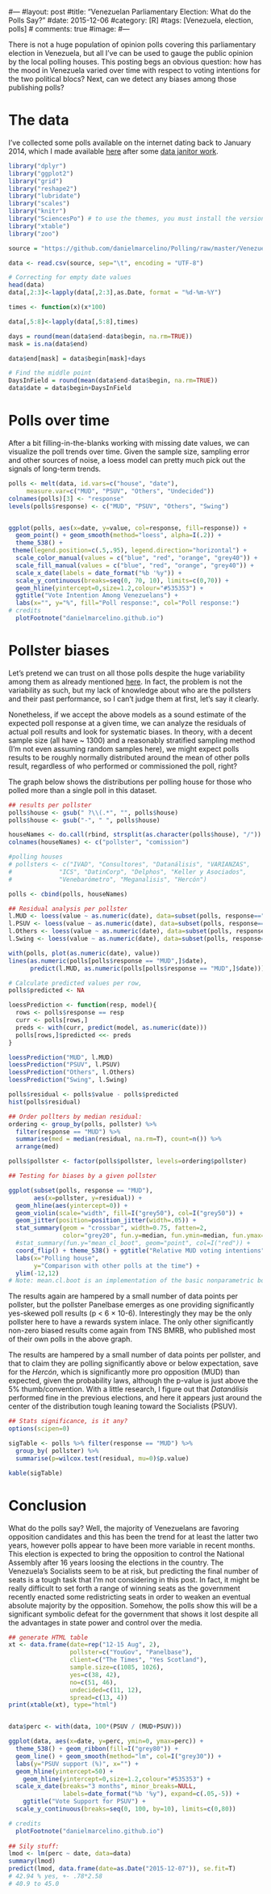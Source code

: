 #---
#layout: post
#title: "Venezuelan Parliamentary Election: What do the Polls Say?"
#date: 2015-12-06
#category: [R]
#tags: [Venezuela, election, polls]
# comments: true
#image: 
#---

There is not a huge population of opinion polls covering this parliamentary election in Venezuela, but all I've can be used to gauge the public opinion by the local polling houses. This posting begs an obvious question: how has the mood in Venezuela varied over time with respect to voting intentions for the two political blocs? Next, can we detect any biases among those publishing polls?

<!--more-->

# The data
I've collected some polls available on the internet dating back to January 2014, which I made available [here](https://github.com/danielmarcelino/Polling/raw/master/Venezuela/data/polls.txt) after some [data janitor work](http://www.nytimes.com/2014/08/18/technology/for-big-data-scientists-hurdle-to-insights-is-janitor-work.html?_r=0).


```r
library("dplyr")
library("ggplot2")
library("grid")
library("reshape2")
library("lubridate")
library("scales")
library("knitr")
library("SciencesPo") # to use the themes, you must install the version from github
library("xtable")
library("zoo")

source = "https://github.com/danielmarcelino/Polling/raw/master/Venezuela/data/polls.txt"

data <- read.csv(source, sep="\t", encoding = "UTF-8")

# Correcting for empty date values
head(data)
data[,2:3]<-lapply(data[,2:3],as.Date, format = "%d-%m-%Y")

times <- function(x)(x*100)

data[,5:8]<-lapply(data[,5:8],times)

days = round(mean(data$end-data$begin, na.rm=TRUE))
mask = is.na(data$end)

data$end[mask] = data$begin[mask]+days

# Find the middle point
DaysInField = round(mean(data$end-data$begin, na.rm=TRUE))
data$date = data$begin+DaysInField

```


# Polls over time
After a bit filling-in-the-blanks working with missing date values, we can visualize the poll trends over time. Given the sample size, sampling error and other sources of noise, a loess model can pretty much pick out the signals of long-term trends.


```r
polls <- melt(data, id.vars=c("house", "date"), 
     measure.var=c("MUD", "PSUV", "Others", "Undecided"))
colnames(polls)[3] <- "response"
levels(polls$response) <- c("MUD", "PSUV", "Others", "Swing")


ggplot(polls, aes(x=date, y=value, col=response, fill=response)) + 
  geom_point() + geom_smooth(method="loess", alpha=I(.2)) +
  theme_538() + 
 theme(legend.position=c(.5,.95), legend.direction="horizontal") +
  scale_color_manual(values = c("blue", "red", "orange", "grey40")) +
  scale_fill_manual(values = c("blue", "red", "orange", "grey40")) +
  scale_x_date(labels = date_format("%b '%y")) +
  scale_y_continuous(breaks=seq(0, 70, 10), limits=c(0,70)) +
  geom_hline(yintercept=0,size=1.2,colour="#535353") +
  ggtitle("Vote Intention Among Venezuelans") +
  labs(x="", y="%", fill="Poll response:", col="Poll response:")
# credits
  plotFootnote("danielmarcelino.github.io")
```


# Pollster biases

Let's pretend we can trust on all those polls despite the huge variability among them as already mentioned [here](https://danielmarcelino.github.io/r/2015/12/04/venezuelan-parliamentary-election-2015/). In fact, the problem is not the variability as such, but my lack of knowledge about who are the pollsters and their past performance, so I can't judge them at first, let's say it clearly.

Nonetheless, if we accept the above models as a sound estimate of the expected poll response at a given time, we can analyze the residuals of actual poll results and look for systematic biases. In theory, with a decent sample size (all have ~ 1300) and a reasonably stratified sampling method (I'm not even assuming  random samples here), we might expect polls results to be roughly normally distributed around the mean of other polls result, regardless of who performed or commissioned the poll, right?

The graph below shows the distributions per polling house for those who polled more than a single poll in this dataset.


```r
## results per pollster
polls$house <- gsub(" ?\\(.*", "", polls$house)
polls$house <- gsub("-", " ", polls$house)

houseNames <- do.call(rbind, strsplit(as.character(polls$house), "/"))
colnames(houseNames) <- c("pollster", "comission")

#polling houses
# pollsters <- c("IVAD", "Consultores", "Datanálisis", "VARIANZAS",
#             "ICS", "DatinCorp", "Delphos", "Keller y Asociados",
#             "Venebarómetro", "Meganalisis", "Hercón")

polls <- cbind(polls, houseNames)

## Residual analysis per pollster
l.MUD <- loess(value ~ as.numeric(date), data=subset(polls, response=="MUD"))
l.PSUV <- loess(value ~ as.numeric(date), data=subset(polls, response=="PSUV"))
l.Others <- loess(value ~ as.numeric(date), data=subset(polls, response=="Others"))
l.Swing <- loess(value ~ as.numeric(date), data=subset(polls, response=="Swing"))

with(polls, plot(as.numeric(date), value))
lines(as.numeric(polls[polls$response == "MUD",]$date),
      predict(l.MUD, as.numeric(polls[polls$response == "MUD",]$date)))

# Calculate predicted values per row, 
polls$predicted <- NA

loessPrediction <- function(resp, model){
  rows <- polls$response == resp
  curr <- polls[rows,]
  preds <- with(curr, predict(model, as.numeric(date)))
  polls[rows,]$predicted <<- preds
}

loessPrediction("MUD", l.MUD)
loessPrediction("PSUV", l.PSUV)
loessPrediction("Others", l.Others)
loessPrediction("Swing", l.Swing)

polls$residual <- polls$value - polls$predicted
hist(polls$residual)

## Order pollters by median residual:
ordering <- group_by(polls, pollster) %>%
  filter(response == "MUD") %>%
  summarise(med = median(residual, na.rm=T), count=n()) %>%
  arrange(med) 

polls$pollster <- factor(polls$pollster, levels=ordering$pollster)

## Testing for biases by a given pollster 

ggplot(subset(polls, response == "MUD"), 
       aes(x=pollster, y=residual)) +
  geom_hline(aes(yintercept=0)) +
  geom_violin(scale="width", fill=I("grey50"), col=I("grey50")) + 
  geom_jitter(position=position_jitter(width=.05)) + 
  stat_summary(geom = "crossbar", width=0.75, fatten=2, 
               color="grey20", fun.y=median, fun.ymin=median, fun.ymax=median) +
  #stat_summary(fun.y="mean_cl_boot", geom="point", col=I("red")) +
  coord_flip() + theme_538() + ggtitle("Relative MUD voting intentions") +
  labs(x="Polling house",
       y="Comparison with other polls at the time") +
  ylim(-12,12)
# Note: mean.cl.boot is an implementation of the basic nonparametric bootstrap for obtaining confidence limits for the population mean without assuming normality
```


The results again are hampered by a small number of data points per pollster, but the pollster Panelbase emerges as one providing significantly yes-skewed poll results (p < 6 × 10-6). Interestingly they may be the only pollster here to have a rewards system inlace. The only other significantly non-zero biased results come again from TNS BMRB, who published most of their own polls in the above graph.

The results are hampered by a small number of data points per pollster, and that to claim they are polling significantly above or below expectation, save for the *Hercón*, which is significantly more pro opposition (MUD) than expected, given the probability laws, although the p-value is just above the 5% thumb/convention. With a little research, I figure out that *Datanálisis* performed fine in the previous elections, and here it appears just around the center of the distribution tough leaning toward the Socialists (PSUV).

```r
## Stats significance, is it any?
options(scipen=0)

sigTable <- polls %>% filter(response == "MUD") %>%
  group_by( pollster) %>%
  summarise(p=wilcox.test(residual, mu=0)$p.value) 

kable(sigTable)

```


# Conclusion

What do the polls say? Well, the majority of Venezuelans are favoring opposition candidates and this has been the trend for at least the latter two years, however polls appear to have been more variable in recent months. This election is expected to bring the opposition to control the National Assembly after 16 years loosing the elections in the country. 
The Venezuela's Socialists seem to be at risk, but predicting the final number of seats is a tough task that I'm not considering in this post. 
In fact, it might be really difficult to set forth a range of winning seats as the government recently enacted some redistricting seats in order to weaken an eventual absolute majority by the opposition. Somehow, the polls show this will be a significant symbolic defeat for the government that shows it lost despite all the advantages in state power and control over the media.


```r

## generate HTML table
xt <- data.frame(date=rep("12-15 Aug", 2),
                 pollster=c("YouGov", "Panelbase"),
                 client=c("The Times", "Yes Scotland"),
                 sample.size=c(1085, 1026),
                 yes=c(38, 42),
                 no=c(51, 46), 
                 undecided=c(11, 12),
                 spread=c(13, 4))
print(xtable(xt), type="html")


data$perc <- with(data, 100*(PSUV / (MUD+PSUV)))

ggplot(data, aes(x=date, y=perc, ymin=0, ymax=perc)) +
  theme_538() + geom_ribbon(fill=I("grey80")) +
  geom_line() + geom_smooth(method="lm", col=I("grey30")) +
  labs(y="PSUV support (%)", x="") + 
  geom_hline(yintercept=50) +
    geom_hline(yintercept=0,size=1.2,colour="#535353") +
  scale_x_date(breaks="3 months", minor_breaks=NULL, 
               labels=date_format("%b '%y"), expand=c(.05,-5)) +
    ggtitle("Vote Support for PSUV") +
  scale_y_continuous(breaks=seq(0, 100, by=10), limits=c(0,80))

# credits
  plotFootnote("danielmarcelino.github.io")
  
## Sily stuff:
lmod <- lm(perc ~ date, data=data)
summary(lmod)
predict(lmod, data.frame(date=as.Date("2015-12-07")), se.fit=T)
# 42.94 % yes, +- .78*2.58
# 40.9 to 45.0
```
